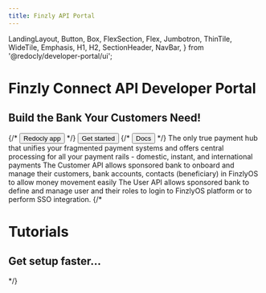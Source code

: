 ```yaml
---
title: Finzly API Portal
---
```


  LandingLayout,
  Button,
  Box,
  FlexSection,
  Flex,
  Jumbotron,
  ThinTile,
  WideTile,
  Emphasis,
  H1,
  H2,
  SectionHeader,
  NavBar,
} from '@redocly/developer-portal/ui';




<Jumbotron>
  <NavBar location={props.location} standalone={false} />
  <H1>Finzly Connect API Developer Portal</H1>
  <H2>Build the Bank Your Customers Need!</H2>
  <Flex p={20} justifyContent="center">
    {/* <Button size="xlarge" to="#">
      Redocly app
    </Button> */}
     <Button variant="outlined" class="ok" size="xlarge" to="developer-portal/index.md">
      Get started
    </Button>
    {/* <Button variant="outlined" size="xlarge" to="#">
      Docs
    </Button> */}
  </Flex>
</Jumbotron>
<Box my={25}>
  <FlexSection justifyContent="space-around" flexWrap="wrap">
    <ThinTile to="developer-portal/payments-api/" icon={icon1} header="Payment APIs">
       The only true payment hub that unifies your fragmented payment systems and offers central 
       processing for all your payment rails - domestic, instant, and international payments
    </ThinTile>
    <ThinTile to="developer-portal/customer-api.md" icon={launchFastIcon} header="Customer APIs">
       The Customer API allows sponsored bank to onboard and manage their customers,
        bank accounts, contacts (beneficiary) in FinzlyOS to allow money movement easily
    </ThinTile>
    <ThinTile to="developer-portal/user-api/" icon={icon3} header="User APIs">
        The User API allows sponsored bank to define and manage user and their roles to login to FinzlyOS platform or to perform SSO integration.
    </ThinTile>
  </FlexSection>
  {/* <Jumbotron parallaxEffect bgImage={icon1}>
    <H1>Tutorials</H1>
    <H2>Get setup faster...</H2>
  </Jumbotron> */} 
</Box>

